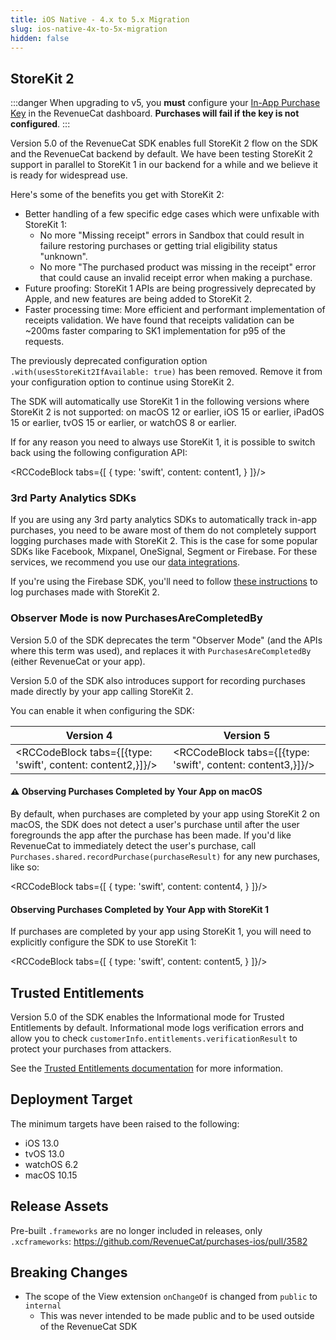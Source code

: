 ```yaml
---
title: iOS Native - 4.x to 5.x Migration
slug: ios-native-4x-to-5x-migration
hidden: false
---
```


## StoreKit 2

:::danger
When upgrading to v5, you **must** configure your [In-App Purchase Key](/service-credentials/itunesconnect-app-specific-shared-secret/in-app-purchase-key-configuration) in the RevenueCat dashboard. **Purchases will fail if the key is not configured**.
:::

Version 5.0 of the RevenueCat SDK enables full StoreKit 2 flow on the SDK and the RevenueCat backend by default. We have been testing StoreKit 2 support in parallel to StoreKit 1 in our backend for a while and we believe it is ready for widespread use.

Here's some of the benefits you get with StoreKit 2:
- Better handling of a few specific edge cases which were unfixable with StoreKit 1:
    - No more "Missing receipt" errors in Sandbox that could result in failure restoring purchases or getting trial eligibility status "unknown".
    - No more "The purchased product was missing in the receipt" error that could cause an invalid receipt error when making a purchase.
- Future proofing: StoreKit 1 APIs are being progressively deprecated by Apple, and new features are being added to StoreKit 2.
- Faster processing time: More efficient and performant implementation of receipts validation. We have found that receipts validation can be ~200ms faster comparing to SK1 implementation for p95 of the requests.

The previously deprecated configuration option `.with(usesStoreKit2IfAvailable: true)` has been removed. Remove it from your configuration option to continue using StoreKit 2.

The SDK will automatically use StoreKit 1 in the following versions where StoreKit 2 is not supported: on macOS 12 or earlier, iOS 15 or earlier, iPadOS 15 or earlier, tvOS 15 or earlier, or watchOS 8 or earlier.

If for any reason you need to always use StoreKit 1, it is possible to switch back using the following configuration API:


<RCCodeBlock tabs={[
    {
        type: 'swift',
        content: content1,
    }
]}/>

### 3rd Party Analytics SDKs

If you are using any 3rd party analytics SDKs to automatically track in-app purchases, you need to be aware most of them do not completely support logging purchases made with StoreKit 2. This is the case for some popular SDKs like Facebook, Mixpanel, OneSignal, Segment or Firebase. For these services, we recommend you use our [data integrations](/integrations/integrations).

If you're using the Firebase SDK, you'll need to follow [these instructions](https://firebase.google.com/docs/analytics/measure-in-app-purchases#swift) to log purchases made with StoreKit 2.

### Observer Mode is now PurchasesAreCompletedBy

Version 5.0 of the SDK  deprecates the term "Observer Mode" (and the APIs where this term was used), and replaces it
with `PurchasesAreCompletedBy` (either RevenueCat or your app).

Version 5.0 of the SDK also introduces support for recording purchases made directly by your app calling StoreKit 2.

You can enable it when configuring the SDK:


| Version 4 | Version 5 |
|------------|------------|
| <RCCodeBlock tabs={[{type: 'swift', content: content2,}]}/> | <RCCodeBlock tabs={[{type: 'swift', content: content3,}]}/> |

#### ⚠️ Observing Purchases Completed by Your App on macOS

By default, when purchases are completed by your app using StoreKit 2 on macOS, the SDK does not detect a user's purchase until after the user foregrounds the app after the purchase has been made. If you'd like RevenueCat to immediately detect the user's purchase, call `Purchases.shared.recordPurchase(purchaseResult)` for any new purchases, like so:


<RCCodeBlock tabs={[
    {
        type: 'swift',
        content: content4,
    }
]}/>

#### Observing Purchases Completed by Your App with StoreKit 1

If purchases are completed by your app using StoreKit 1, you will need to explicitly configure the SDK to use StoreKit 1:


<RCCodeBlock tabs={[
    {
        type: 'swift',
        content: content5,
    }
]}/>

## Trusted Entitlements

Version 5.0 of the SDK enables the Informational mode for Trusted Entitlements by default.
Informational mode logs verification errors and allow you to check `customerInfo.entitlements.verificationResult` to protect your purchases from attackers.

See the [Trusted Entitlements documentation](/customers/trusted-entitlements) for more information.

## Deployment Target
The minimum targets have been raised to the following:

- iOS 13.0
- tvOS 13.0
- watchOS 6.2
- macOS 10.15

## Release Assets
Pre-built `.frameworks` are no longer included in releases, only `.xcframeworks`: https://github.com/RevenueCat/purchases-ios/pull/3582

## Breaking Changes
- The scope of the View extension `onChangeOf` is changed from `public` to `internal`
  - This was never intended to be made public and to be used outside of the RevenueCat SDK